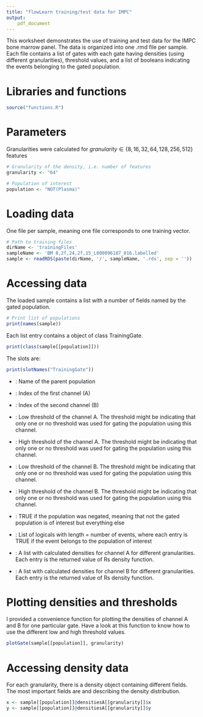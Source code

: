 ```yaml
---
title: "flowLearn training/test data for IMPC"
output:
    pdf_document
---
```


This worksheet demonstrates the use of training and test data for the IMPC bone marrow panel. The
data is organized into one .rmd file per sample. Each file contains a list of gates with each gate
having densities (using different granularities), threshold values, and a list of booleans
indicating the events belonging to the gated population.

# Libraries and functions

```r
source("functions.R")
```

# Parameters

Granularities were calculated for $granularity \in \{8, 16, 32, 64, 128, 256, 512\}$ features

```r
# Granularity of the density, i.e. number of features
granularity <- "64"

# Population of interest
population <- "NOT(Plasma)"
```

# Loading data

One file per sample, meaning one file corresponds to one training vector.

```r
# Path to training files
dirName <- 'trainingFiles'
sampleName <- 'BM 8,2f,24,2f,15_L000096187_016.labelled'
sample <- readRDS(paste(dirName, '/', sampleName, '.rds', sep = ''))
```

# Accessing data

The loaded sample contains a list with a number of fields named by the gated population.

```r
# Print list of populations
print(names(sample))
```

Each list entry contains a object of class TrainingGate.

```r
print(class(sample[[population]]))
```

The slots are:

```r
print(slotNames("TrainingGate"))
```

- \texttt{parentName}: Name of the parent population

- \texttt{channelA}: Index of the first channel (A)

- \texttt{channelB}: Index of the second channel (B)

- \texttt{thresholdALow}: Low threshold of the channel A. The threshold might be \texttt{NaN}
  indicating that only one or no threshold was used for gating the population using this channel.

- \texttt{thresholdAHigh}: High threshold of the channel A. The threshold might be \texttt{NaN}
  indicating that only one or no threshold was used for gating the population using this channel.

- \texttt{thresholdBLow}: Low threshold of the channel B. The threshold might be \texttt{NaN}
  indicating that only one or no threshold was used for gating the population using this channel.

- \texttt{thresholdBHigh}: High threshold of the channel B. The threshold might be \texttt{NaN}
  indicating that only one or no threshold was used for gating the population using this channel.

- \texttt{negate}: TRUE if the population was negated, meaning that not the gated population is of interest
  but everything else

- \texttt{gateAssignments}: List of logicals with length = number of events, where each entry is TRUE if the
  event belongs to the population of interest

- \texttt{densitiesA}: A list with calculated densities for channel A for different granularities. Each entry
  is the returned value of Rs density function.

- \texttt{densitiesB}: A list with calculated densities for channel B for different granularities. Each entry
  is the returned value of Rs density function.

# Plotting densities and thresholds

I provided a convenience function for plotting the densities of channel A and B for one particular
gate. Have a look at this function to know how to use the different low and high threshold values.

```r
plotGate(sample[[population]], granularity)
```

# Accessing density data

For each granularity, there is a density object containing different fields. The most important
fields are \texttt{x} and \texttt{y} describing the density distribution.

```r
x <- sample[[population]]@densitiesA[[granularity]]$x
y <- sample[[population]]@densitiesA[[granularity]]$y
```

